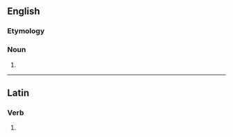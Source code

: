 ==English==

===Etymology===
{{suffix|en|accuse|or}}

===Noun===
{{en-noun}}

# {{alternative spelling of|en|accuser}}

----

==Latin==

===Verb===
{{la-verb-form|accūsor}}

# {{inflection of|la|accūsō||1|s|pres|pasv|indc}}